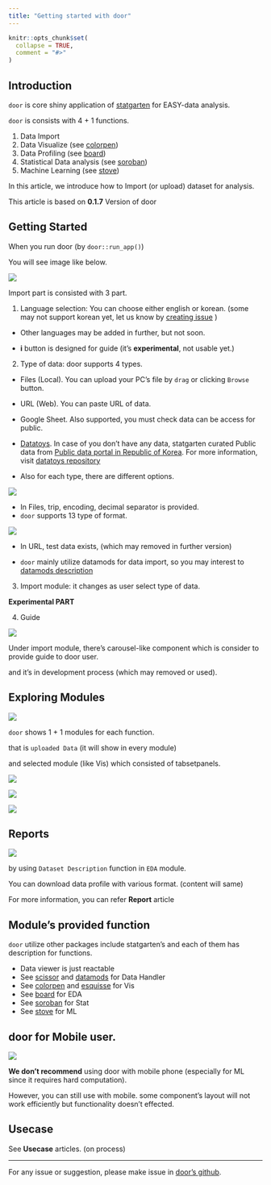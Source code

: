 ```yaml
---
title: "Getting started with door"
---
```


```r
knitr::opts_chunk$set(
  collapse = TRUE,
  comment = "#>"
)
```

## Introduction

`door` is core shiny application of [statgarten](https://www.statgarten.com/statgarten/) for EASY-data analysis.

`door` is consists with 4 + 1 functions. 

1. Data Import
2. Data Visualize (see [colorpen](https://github.com/statgarten/colorpen))
3. Data Profiling (see [board](https://github.com/statgarten/board))
4. Statistical Data analysis (see [soroban](https://github.com/statgarten/soroban))
5. Machine Learning (see [stove](https://github.com/statgarten/stove))

In this article, we introduce how to Import (or upload) dataset for analysis.

This article is based on **0.1.7** Version of door

## Getting Started

When you run door (by `door::run_app()`)

You will see image like below. 

<img src="image/door_run.png"/>

Import part is consisted with 3 part.

1. Language selection: You can choose either english or korean. (some may not support korean yet, let us know by [creating issue](https://github.com/statgarten/door/issues) )

- Other languages may be added in further, but not soon.

- **i** button is designed for guide (it's **experimental**, not usable yet.) 

2. Type of data: door supports 4 types. 
  - Files (Local). You can upload your PC's file by `drag` or clicking `Browse` button.
  - URL (Web). You can paste URL of data.
  - Google Sheet. Also supported, you must check data can be access for public. 
  - [Datatoys](https://github.com/statgarten/datatoys). In case of you don't have any data, statgarten curated Public data from [Public data portal in Republic of Korea](https://www.data.go.kr/). For more information, visit [datatoys repository](https://github.com/statgarten/datatoys)
  
- Also for each type, there are different options.

<img src="image/file_option.png"/>

- In Files, trip, encoding, decimal separator is provided.
- `door` supports 13 type of format.

<img src="image/url_option.png"/>

- In URL, test data exists, (which may removed in further version)

- `door` mainly utilize datamods for data import, so you may interest to [datamods description](https://dreamrs.github.io/datamods/)
  
3. Import module: it changes as user select type of data.
  

**Experimental PART**

4. Guide

<img src='image/guide.png'/>

Under import module, there's carousel-like component which is consider to provide guide to door user. 

and it's in development process (which may removed or used).

## Exploring Modules

<img src='image/modules.png'/>

`door` shows 1 + 1 modules for each function.

that is `uploaded Data` (it will show in every module)

and selected module (like Vis) which consisted of tabsetpanels.

<img src='image/modules2.png'/>

<img src='image/modules3.png'/>

<img src='image/modules4.png'/>

## Reports

<img src='image/report.png'/>

by using `Dataset Description` function in `EDA` module.

You can download data profile with various format. (content will same)

For more information, you can refer **Report** article

## Module's provided function

`door` utilize other packages include statgarten's and each of them has description for functions.

- Data viewer is just reactable
- See [scissor](https://github.com/statgarten/scissor) and [datamods](https://github.com/dreamRs/datamods) for Data Handler
- See [colorpen](https://github.com/statgarten/colorpen) and [esquisse](https://dreamrs.github.io/esquisse/) for Vis
- See [board](https://github.com/statgarten/board) for EDA
- See [soroban](https://github.com/statgarten/soroban) for Stat
- See [stove](https://github.com/statgarten/stove) for ML

## door for Mobile user.

<img src='image/mobile.png'/>

**We don't recommend** using door with mobile phone (especially for ML since it requires hard computation).

However, you can still use with mobile. some component's layout will not work efficiently but functionality doesn't effected.

## Usecase

See **Usecase** articles. (on process)

---

For any issue or suggestion, please make issue in [door's github](https://github.com/statgarten/door/issues).
